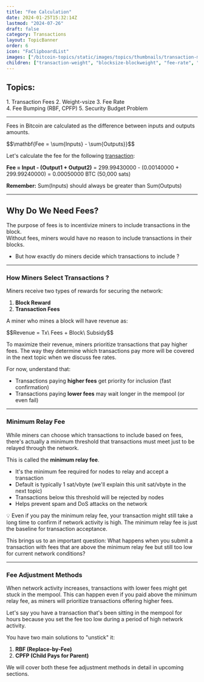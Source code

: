 ```yaml
---
title: "Fee Calculation"
date: 2024-01-25T15:32:14Z
lastmod: "2024-07-26"
draft: false
category: Transactions
layout: TopicBanner
order: 6
icon: "FaClipboardList"
images: ["/bitcoin-topics/static/images/topics/thumbnails/transaction-module/fees-thumbnail-feecalculation.jpg"]
children: ["transaction-weight", "blocksize-blockweight", "fee-rate", "rbf"]
---
```


## Topics:

<div className="grid grid-cols-2 gap-4">
    <div>
        1. Transaction Fees
        2. Weight-vsize
        3. Fee Rate
    </div>
    <div>
        4. Fee Bumping (RBF, CPFP)
        5. Security Budget Problem
    </div>
</div>

---

Fees in Bitcoin are calculated as the difference between inputs and outputs amounts.

<div className="text-center my-4 text-orange-500">
    $$\mathbf{Fee = \sum{Inputs} - \sum{Outputs}}$$
</div>

Let's calculate the fee for the following <a href="https://mempool.space/tx/c27c4d2236fce2a7542e024408d7f89b95e50e42a2c3d10be499c3102ccb45ef" target="_blank" rel="noopener noreferrer">transaction</a>:

<div className="dark:hidden w-full rounded-xl overflow-hidden">
    <SvgDisplay
        src="/bitcoin-topics/static/images/topics/transactions/fees/fees_0_temp.png"
        width="100%"
        height="auto"
    />
</div>
<div className="hidden dark:block w-full rounded-xl overflow-hidden">
    <SvgDisplay
        src="/bitcoin-topics/static/images/topics/transactions/fees/fees_0_temp.png"
        width="100%"
        height="auto"
    />
</div>


**Fee = Input - (Output1 + Output2)**
= 299.99430000 - (0.00140000 + 299.99240000)
= 0.00050000 BTC (50,000 sats)

**Remember:** Sum(Inputs) should always be greater than Sum(Outputs)

---

## Why Do We Need Fees?

The purpose of fees is to incentivize miners to include transactions in the block.  
Without fees, miners would have no reason to include transactions in their blocks.

-   But how exactly do miners decide which transactions to include ?

---

### How Miners Select Transactions ?

Miners receive two types of rewards for securing the network:

1. **Block Reward**
2. **Transaction Fees**

<div className="dark:hidden w-full rounded-lg">
    <SvgDisplay
        src="/bitcoin-topics/static/images/topics/transactions/fees/fees_1.svg"
        width="100%"
        height="auto"
    />
</div>
<div className="hidden dark:block w-full rounded-lg">
    <SvgDisplay
        src="/bitcoin-topics/static/images/topics/transactions/fees/fees_1.svg"
        width="100%"
        height="auto"
    />
</div>

A miner who mines a block will have revenue as:

<div className="text-orange-500 text-sm">
    $$Revenue = Tx\ Fees + Block\ Subsidy$$
</div>

To maximize their revenue, miners prioritize transactions that pay higher fees. The way they determine which transactions pay more will be covered in the next topic when we discuss fee rates.

For now, understand that:

-   Transactions paying **higher fees** get priority for inclusion (fast confirmation)
-   Transactions paying **lower fees** may wait longer in the mempool (or even fail)

<div className="dark:hidden w-full rounded-lg">
    <SvgDisplay
        src="/bitcoin-topics/static/images/topics/transactions/fees/fees_2.svg"
        width="100%"
        height="auto"
    />
</div>
<div className="hidden dark:block w-full rounded-lg">
    <SvgDisplay
        src="/bitcoin-topics/static/images/topics/transactions/fees/fees_2.svg"
        width="100%"
        height="auto"
    />
</div>

---

### Minimum Relay Fee

While miners can choose which transactions to include based on fees, there's actually a minimum threshold that transactions must meet just to be relayed through the network.

This is called the **minimum relay fee**.

-   It's the minimum fee required for nodes to relay and accept a transaction
-   Default is typically 1 sat/vbyte (we'll explain this unit sat/vbyte in the next topic)
-   Transactions below this threshold will be rejected by nodes
-   Helps prevent spam and DoS attacks on the network

<ExpandableAlert title="NOTE" type="info">
    💡 Even if you pay the minimum relay fee, your transaction might still take
    a long time to confirm if network activity is high. The minimum relay fee is
    just the baseline for transaction acceptance.
</ExpandableAlert>

This brings us to an important question: What happens when you submit a transaction with fees that are above the minimum relay fee but still too low for current network conditions?

---

### Fee Adjustment Methods

When network activity increases, transactions with lower fees might get stuck in the mempool. This can happen even if you paid above the minimum relay fee, as miners will prioritize transactions offering higher fees.

Let's say you have a transaction that's been sitting in the mempool for hours because you set the fee too low during a period of high network activity.

<div className="dark:hidden w-full rounded-lg">
    <SvgDisplay
        src="/bitcoin-topics/static/images/topics/transactions/fees/fees_3.svg"
        width="80%"
        height="auto"
    />
</div>
<div className="hidden dark:block w-full rounded-lg">
    <SvgDisplay
        src="/bitcoin-topics/static/images/topics/transactions/fees/fees_3.svg"
        width="80%"
        height="auto"
    />
</div>

You have two main solutions to "unstick" it:

1. **RBF (Replace-by-Fee)**
2. **CPFP (Child Pays for Parent)**

We will cover both these fee adjustment methods in detail in upcoming sections.
